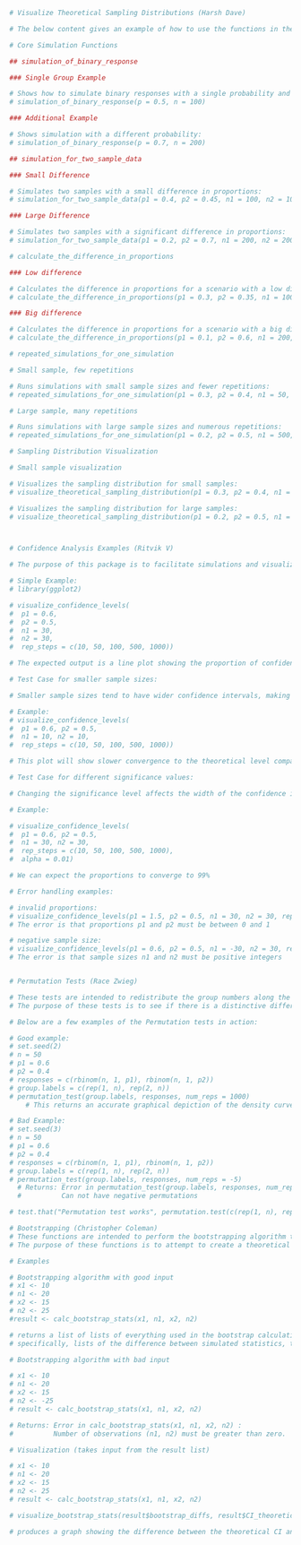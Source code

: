 ```r
# Visualize Theoretical Sampling Distributions (Harsh Dave)

# The below content gives an example of how to use the functions in the package sim_funcs.R. Each section corresponds to a specific function with different scenarios to show the range of outputs.

# Core Simulation Functions

## simulation_of_binary_response

### Single Group Example

# Shows how to simulate binary responses with a single probability and sample size:
# simulation_of_binary_response(p = 0.5, n = 100)

### Additional Example

# Shows simulation with a different probability:
# simulation_of_binary_response(p = 0.7, n = 200) 

## simulation_for_two_sample_data

### Small Difference

# Simulates two samples with a small difference in proportions: 
# simulation_for_two_sample_data(p1 = 0.4, p2 = 0.45, n1 = 100, n2 = 100)

### Large Difference

# Simulates two samples with a significant difference in proportions: 
# simulation_for_two_sample_data(p1 = 0.2, p2 = 0.7, n1 = 200, n2 = 200)

# calculate_the_difference_in_proportions

### Low difference

# Calculates the difference in proportions for a scenario with a low difference: 
# calculate_the_difference_in_proportions(p1 = 0.3, p2 = 0.35, n1 = 100, n2 = 100)

### Big difference

# Calculates the difference in proportions for a scenario with a big difference: 
# calculate_the_difference_in_proportions(p1 = 0.1, p2 = 0.6, n1 = 200, n2 = 200)

# repeated_simulations_for_one_simulation

# Small sample, few repetitions

# Runs simulations with small sample sizes and fewer repetitions: 
# repeated_simulations_for_one_simulation(p1 = 0.3, p2 = 0.4, n1 = 50, n2 = 50, rep_steps = c(10, 50, 100))

# Large sample, many repetitions 

# Runs simulations with large sample sizes and numerous repetitions: 
# repeated_simulations_for_one_simulation(p1 = 0.2, p2 = 0.5, n1 = 500, n2 = 500, rep_steps = c(100, 500, 1000, 5000, 10000))

# Sampling Distribution Visualization

# Small sample visualization

# Visualizes the sampling distribution for small samples: 
# visualize_theoretical_sampling_distribution(p1 = 0.3, p2 = 0.4, n1 = 50, n2 = 50)

# Visualizes the sampling distribution for large samples: 
# visualize_theoretical_sampling_distribution(p1 = 0.2, p2 = 0.5, n1 = 500, n2 = 500)



# Confidence Analysis Examples (Ritvik V)

# The purpose of this package is to facilitate simulations and visualizations of statistical concepts related to confidence intervals and sampling distributions. The primary function, # visualize_confidence_levels, simulates repeated sampling for two groups with specified proportions and sample sizes. It calculates confidence intervals for the difference in # proportions and visualizes the proportion of intervals that capture the true difference.

# Simple Example:
# library(ggplot2)

# visualize_confidence_levels(
#  p1 = 0.6,  
#  p2 = 0.5,
#  n1 = 30,   
#  n2 = 30,   
#  rep_steps = c(10, 50, 100, 500, 1000))

# The expected output is a line plot showing the proportion of confidence intervals that include the true difference in proportions.

# Test Case for smaller sample sizes:

# Smaller sample sizes tend to have wider confidence intervals, making it harder for the intervals to contain the true difference.

# Example:
# visualize_confidence_levels(
#  p1 = 0.6, p2 = 0.5,
#  n1 = 10, n2 = 10,
#  rep_steps = c(10, 50, 100, 500, 1000))

# This plot will show slower convergence to the theoretical level compared to larger sample sizes.

# Test Case for different significance values:

# Changing the significance level affects the width of the confidence intervals. Smaller significance results in more conservative intervals.

# Example:

# visualize_confidence_levels(
#  p1 = 0.6, p2 = 0.5,
#  n1 = 30, n2 = 30,
#  rep_steps = c(10, 50, 100, 500, 1000),
#  alpha = 0.01)

# We can expect the proportions to converge to 99%

# Error handling examples:

# invalid proportions:
# visualize_confidence_levels(p1 = 1.5, p2 = 0.5, n1 = 30, n2 = 30, rep_steps = c(10, 50))
# The error is that proportions p1 and p2 must be between 0 and 1

# negative sample size:
# visualize_confidence_levels(p1 = 0.6, p2 = 0.5, n1 = -30, n2 = 30, rep_steps = c(10, 50))
# The error is that sample sizes n1 and n2 must be positive integers


# Permutation Tests (Race Zwieg)

# These tests are intended to redistribute the group numbers along the observations and calculate the statistic of interest.
# The purpose of these tests is to see if there is a distinctive difference between the observed test statistic and the reallocated test statistic.

# Below are a few examples of the Permutation tests in action:

# Good example: 
# set.seed(2)
# n = 50
# p1 = 0.6
# p2 = 0.4
# responses = c(rbinom(n, 1, p1), rbinom(n, 1, p2))
# group.labels = c(rep(1, n), rep(2, n))
# permutation_test(group.labels, responses, num_reps = 1000)
    # This returns an accurate graphical depiction of the density curve over the test statistic vs denisty

# Bad Example:
# set.seed(3)
# n = 50
# p1 = 0.6
# p2 = 0.4
# responses = c(rbinom(n, 1, p1), rbinom(n, 1, p2))
# group.labels = c(rep(1, n), rep(2, n))
# permutation_test(group.labels, responses, num_reps = -5)
  # Returns: Error in permutation_test(group.labels, responses, num_reps = -5) : 
  #          Can not have negative permutations

# test.that("Permutation test works", permutation.test(c(rep(1, n), rep(2, n)), c(rbinom(n, 1, .4), rbinom(n, 1, .6)), num.reps = 1000))

# Bootstrapping (Christopher Coleman)
# These functions are intended to perform the bootstrapping algorithm to calculate simulated test statistics and visualize their differences
# The purpose of these functions is to attempt to create a theoretical confidence interval without mathematical derivation of a function for our parameters.

# Examples

# Bootstrapping algorithm with good input
# x1 <- 10
# n1 <- 20
# x2 <- 15
# n2 <- 25
#result <- calc_bootstrap_stats(x1, n1, x2, n2)

# returns a list of lists of everything used in the bootstrap calculations needed for visualization
# specifically, lists of the difference between simulated statistics, theoretical SE, bootstrap SE, theoretical CI, bootstrap CI, bootstrap differences, and confidence level 

# Bootstrapping algorithm with bad input

# x1 <- 10
# n1 <- 20
# x2 <- 15
# n2 <- -25
# result <- calc_bootstrap_stats(x1, n1, x2, n2)

# Returns: Error in calc_bootstrap_stats(x1, n1, x2, n2) : 
#          Number of observations (n1, n2) must be greater than zero.

# Visualization (takes input from the result list)

# x1 <- 10
# n1 <- 20
# x2 <- 15
# n2 <- 25
# result <- calc_bootstrap_stats(x1, n1, x2, n2)

# visualize_bootstrap_stats(result$bootstrap_diffs, result$CI_theoretical, result$CI_bootstrap)

# produces a graph showing the difference between the theoretical CI and bootstrap CI
```
